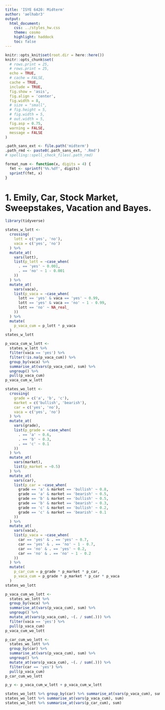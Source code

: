 ```yaml
---
title: 'ISYE 6420: Midterm'
author: 'aelhabr3'
output:
  html_document:
    css: ../styles_hw.css
    theme: cosmo
    highlight: haddock
    toc: false
---
```


```r
knitr::opts_knit$set(root.dir = here::here())
knitr::opts_chunk$set(
  # rows.print = 25,
  # rows.print = 25,
  echo = TRUE,
  # cache = FALSE,
  cache = TRUE,
  include = TRUE,
  fig.show = 'asis',
  fig.align = 'center',
  fig.width = 8,
  # size = "small",
  # fig.height = 5,
  # fig.width = 5,
  # out.width = 5,
  fig.asp = 0.75,
  warning = FALSE,
  message = FALSE
)
```

```r
.path_sans_ext <- file.path('midterm')
.path_rmd <- paste0(.path_sans_ext, '.Rmd')
# spelling::spell_check_files(.path_rmd)
```

```r
format_num <- function(x, digits = 4) {
  fmt <- sprintf('%%.%df', digits)
  sprintf(fmt, x)
}
```

# 1. Emily, Car, Stock Market, Sweepstakes, Vacation and Bayes.

```r
library(tidyverse)

states_w_lott <- 
  crossing(
    lott = c('yes', 'no'),
    vaca = c('yes', 'no')
  ) %>% 
  mutate_at(
    vars(lott),
    list(p_lott = ~case_when(
      . == 'yes' ~ 0.001,
      . == 'no' ~ 1 - 0.001
    ))
  ) %>% 
  mutate_at(
    vars(vaca),
    list(p_vaca = ~case_when(
      lott == 'yes' & vaca == 'yes' ~ 0.99,
      lott == 'yes' & vaca == 'no' ~ 1 - 0.99,
      lott == 'no' ~ NA_real_
    ))
  ) %>% 
  mutate(
    p_vaca_cum = p_lott * p_vaca
  )
states_w_lott

p_vaca_cum_w_lott <- 
  states_w_lott %>%
  filter(vaca == 'yes') %>% 
  filter(!is.na(p_vaca_cum)) %>% 
  group_by(vaca) %>% 
  summarise_at(vars(p_vaca_cum), sum) %>% 
  ungroup() %>% 
  pull(p_vaca_cum)
p_vaca_cum_w_lott

states_wo_lott <-
  crossing(
    grade = c('a', 'b', 'c'),
    market = c('bullish', 'bearish'),
    car = c('yes', 'no'),
    vaca = c('yes', 'no')
  ) %>% 
  mutate_at(
    vars(grade),
    list(p_grade = ~case_when(
      . == 'a' ~ 0.6,
      . == 'b' ~ 0.3,
      . == 'c' ~ 0.1
    ))
  ) %>% 
  mutate_at(
    vars(market),
    list(p_market = ~0.5)
  ) %>% 
  mutate_at(
    vars(car),
    list(p_car = ~case_when(
      grade == 'a' & market == 'bullish' ~ 0.8,
      grade == 'a' & market == 'bearish' ~ 0.5,
      grade == 'b' & market == 'bullish' ~ 0.5,
      grade == 'b' & market == 'bearish' ~ 0.3,
      grade == 'c' & market == 'bullish' ~ 0.2,
      grade == 'c' & market == 'bearish' ~ 0.1
    ))
  ) %>% 
  mutate_at(
    vars(vaca),
    list(p_vaca = ~case_when(
      car == 'yes' & . == 'yes' ~ 0.7,
      car == 'yes' & . == 'no' ~ 1 - 0.7,
      car == 'no' & . == 'yes' ~ 0.2,
      car == 'no' & . == 'no' ~ 1 - 0.2
    ))
  ) %>% 
  mutate(
    p_car_cum = p_grade * p_market * p_car,
    p_vaca_cum = p_grade * p_market * p_car * p_vaca
  )
states_wo_lott

p_vaca_cum_wo_lott <- 
  states_wo_lott %>% 
  group_by(vaca) %>% 
  summarise_at(vars(p_vaca_cum), sum) %>% 
  ungroup() %>% 
  mutate_at(vars(p_vaca_cum), ~(. / sum(.))) %>% 
  filter(vaca == 'yes') %>% 
  pull(p_vaca_cum)
p_vaca_cum_wo_lott

p_car_cum_wo_lott <- 
  states_wo_lott %>% 
  group_by(car) %>% 
  summarise_at(vars(p_vaca_cum), sum) %>% 
  ungroup() %>% 
  mutate_at(vars(p_vaca_cum), ~(. / sum(.))) %>% 
  filter(car == 'yes') %>% 
  pull(p_vaca_cum)
p_car_cum_wo_lott

p_y <- p_vaca_cum_w_lott + p_vaca_cum_w_lott

states_wo_lott %>% group_by(car) %>% summarise_at(vars(p_vaca_cum), sum)
states_wo_lott %>% summarise_at(vars(p_vaca_cum), sum)
states_wo_lott %>% summarise_at(vars(p_car_cum), sum)

```


